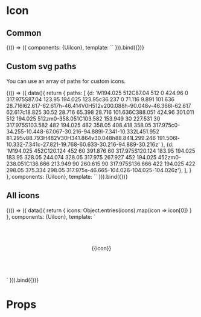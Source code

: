 
<Meta
  title="Atoms/Icon"
  component={UiIcon}
/>

# Icon
## Common
<Canvas>
  <Story
    name="Common"
  >
    {(() => ({
      components: {UiIcon},
      template: `<UiIcon icon="search"/>`
    })).bind({})}
  </Story>
</Canvas>

<ArgsTable story='Common' />

## Custom svg paths
You can use an array of paths for custom icons.

<Canvas>
  <Story
    name="Custom svg paths"
  >
    {(() => ({
      data(){
        return {
          paths: [
            {d: 'M194.025 512C87.04 512 0 424.96 0 317.975S87.04 123.95 194.025 123.95c36.237 0 71.116 9.891 101.636 28.716l62.617-62.617h-46.414V0H512v200.088h-90.048v-46.366l-62.617 62.617c18.825 30.52 28.716 65.398 28.716 101.636C388.051 424.96 301.011 512 194.025 512zm0-358.051C103.582 153.949 30 227.531 30 317.975S103.582 482 194.025 482 358.05 408.418 358.05 317.975c0-34.255-10.448-67.067-30.216-94.889l-7.341-10.332L451.952 81.295v88.793H482V30H341.864v30.048h88.841L299.246 191.506l-10.332-7.341c-27.821-19.768-60.633-30.216-94.889-30.216z' },
            {d: 'M194.025 452C120.124 452 60 391.876 60 317.975S120.124 183.95 194.025 183.95 328.05 244.074 328.05 317.975 267.927 452 194.025 452zm0-238.051C136.666 213.949 90 260.615 90 317.975S136.666 422 194.025 422 298.05 375.334 298.05 317.975s-46.665-104.026-104.025-104.026z'},
          ],
        }
      },
      components: {UiIcon},
      template: `<UiIcon
        :icon="paths"
        viewBox="0 0 512 512"
      />`
    })).bind({})}
  </Story>
</Canvas>

## All icons
<Canvas>
  <Story
    name="All icons"
  >
    {(() => ({
      data(){
        return {
          icons: Object.entries(icons).map(icon => icon[0])
        }
      },
      components: {UiIcon},
      template: `
      <div style="display: grid; grid-template-columns: repeat(auto-fill, minmax(150px, 1fr);">
        <div
          style="display: flex; flex-direction: column; align-items: center; justify-content: center; height: 150px; width: 100%;"
          v-for="icon in icons"
        >
          <UiIcon
            :icon="icon"
            style="--icon-size: 50px;"
          />
          <div>
            {{icon}}
          </div>
        </div>
      </div>
      `
    })).bind({})}
  </Story>
</Canvas>

# Props

<Props of={UiIcon} />
